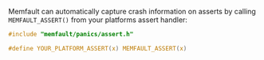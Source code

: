 Memfault can automatically capture crash information on asserts by calling
`MEMFAULT_ASSERT()` from your platforms assert handler:

```c
#include "memfault/panics/assert.h"

#define YOUR_PLATFORM_ASSERT(x) MEMFAULT_ASSERT(x)
```
